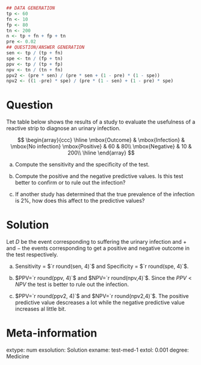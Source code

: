 
```r
## DATA GENERATION
tp <- 60
fn <- 10
fp <- 80
tn <- 200
n <- tp + fn + fp + tn
pre <- 0.02
## QUESTION/ANSWER GENERATION
sen <- tp / (tp + fn)
spe <- tn / (fp + tn)
ppv <- tp / (tp + fp)
npv <- tn / (tn + fn)
ppv2 <- (pre * sen) / (pre * sen + (1 - pre) * (1 - spe))
npv2 <- ((1 -pre) * spe) / (pre * (1 - sen) + (1 - pre) * spe)
```

Question
========
The table below shows the results of a study to evaluate the usefulness of a reactive strip to diagnose an urinary infection.

$$
\begin{array}{ccc}
\hline
\mbox{Outcome} & \mbox{Infection} & \mbox{No infection}  
\mbox{Positive} & 60 & 80\\
\mbox{Negative} & 10 & 200\\
\hline
\end{array}
$$


a. Compute the sensitivity and the specificity of the test.

a. Compute the positive and the negative predictive values. Is this test better to confirm or to rule out the infection?

a. If another study has determined that the true prevalence of the infection is 2%, how does this affect to the predictive values?

Solution
========
Let $D$ be the event corresponding to suffering the urinary infection and $+$ and $-$ the events corresponding to get a positive and negative outcome in the test respectively.

a. Sensitivity = $`r round(sen, 4)`$ and Specificity = $`r round(spe, 4)`$.

a. $PPV=`r round(ppv, 4)`$ and $NPV=`r round(npv,4)`$. Since the $PPV<NPV$ the test is better to rule out the infection.

a. $PPV=`r round(ppv2, 4)`$ and $NPV=`r round(npv2,4)`$. The positive predictive value descreases a lot while the negative predictive value increases al little bit.
  
Meta-information 
================
extype: num
exsolution: Solution
exname: test-med-1
extol: 0.001
degree: Medicine
 
